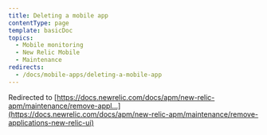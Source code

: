 ```yaml
---
title: Deleting a mobile app
contentType: page
template: basicDoc
topics:
  - Mobile monitoring
  - New Relic Mobile
  - Maintenance
redirects:
  - /docs/mobile-apps/deleting-a-mobile-app
---
```


Redirected to [https://docs.newrelic.com/docs/apm/new-relic-apm/maintenance/remove-appl...](https://docs.newrelic.com/docs/apm/new-relic-apm/maintenance/remove-applications-new-relic-ui)
